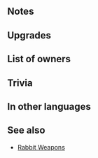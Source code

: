 {{Weapon Infobox
|tagid=SID_ブラーラビット＋
|weaponName=Blárrabbit+
|userVersion1=Closed
|userVersion2=Open
|weaponType=Blue Tome
|might=12
|range=2
|effect=During unit's first combat in player phase or enemy phase, grants Atk/Res+5 to unit and restores 7 HP to unit after combat.
|cost=300
|exclusive=0
|statModifiers=0,12,0,0,0
|required=Blárrabbit
|intID=2595
|sort=8001
|value=15
|timingID=15
|abilityID=219
|limit2ID=56
|randomTimestamp=2021-07-08T07:00:00Z
|randomMinLv=31
|refinePaths=default
|refineSP=350
|refineMedals=500
|refineStones=50
|properties=random_owner
}}
==Notes==
{{FirstCombat}}
{{Temporary buffs}}
{{After combat healing}}
==Upgrades==
{{Weapon Upgrade List}}
==List of owners==
{{Skill Hero List}}
==Trivia==
{{TomeColorTrivia|blar}}
==In other languages==
{{OtherLanguages
|japanese=ブラーラビット＋
|german=Blárhase+
|spanishEU=Conejo zarco +
|spanishLA=Conejo añil +
|french=Lapin saphir +
|italian=Turchinlepre+
|chineseTW=蒼藍之兔＋
|portuguese=Lebre anil+
}}
==See also==
{{See also skills|cond=(Description LIKE '%estores%HP after combat%' OR Description LIKE '%estores%HP to unit after combat%') AND WikiName NOT LIKE '%rabbit%' AND Exclusive='1'}}
* [[Skill families/Weapons#Rabbit|Rabbit Weapons]]
{{Weapons Navbox}}